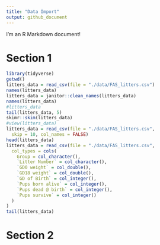 ```yaml
---
title: "Data Import"
output: github_document
---
```


I'm an R Markdown document! 

# Section 1



```r
library(tidyverse)
getwd()
litters_data = read_csv(file = "./data/FAS_litters.csv")
names(litters_data)
litters_data = janitor::clean_names(litters_data)
names(litters_data)
#litters_data
tail(litters_data, 5)
skimr::skim(litters_data)
#view(litters_data)
litters_data = read_csv(file = "./data/FAS_litters.csv",
  skip = 10, col_names = FALSE)
head(litters_data)
litters_data = read_csv(file = "./data/FAS_litters.csv",
  col_types = cols(
    Group = col_character(),
    `Litter Number` = col_character(),
    `GD0 weight` = col_double(),
    `GD18 weight` = col_double(),
    `GD of Birth` = col_integer(),
    `Pups born alive` = col_integer(),
    `Pups dead @ birth` = col_integer(),
    `Pups survive` = col_integer()
  )
)
tail(litters_data)
```

# Section 2

